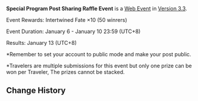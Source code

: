 {{Event
|name              = Special Program Post Sharing Raffle Event 2023-01-06
|image             = Special Program Post Sharing Raffle Event.png
|type              = Web
|group             = Submission
|time_known        = yes
|time_start        = 2023-01-06 12:00:00
|time_start_offset = GMT+8
|time_end          = 2023-01-10 23:59:59
|time_end_offset   = GMT+8
|link              = https://twitter.com/GenshinImpact/status/1611301553117487105
}}
{{Description|Follow this account and retweet this post with the hashtag #GenshinSpecialProgram.<br>We will randomly select 50 participants and gift them each Intertwined Fate ×10.}}
'''Special Program Post Sharing Raffle Event''' is a [[Web Event]] in [[Version 3.3]].

Event Rewards: Intertwined Fate ×10 (50 winrers)

Event Duration: January 6 - January 10 23:59 (UTC+8)

Results: January 13 (UTC+8)

<nowiki>*</nowiki>Remember to set your account to public mode and make your post public.

<nowiki>*</nowiki>Travelers are multiple submissions for this event but only one prize can be won per Traveler, The prizes cannot be stacked.

==Change History==
{{Change History|3.3}}